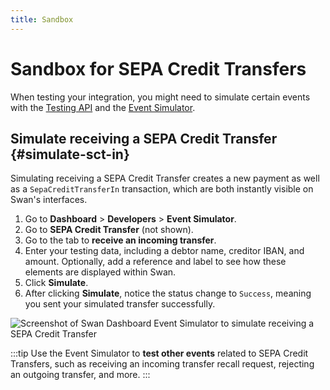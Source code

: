 ```yaml
---
title: Sandbox
---
```


# Sandbox for SEPA Credit Transfers

When testing your integration, you might need to simulate certain events with the [Testing API](../../../../developers/tools/testing-api.mdx) and the [Event Simulator](../../../../developers/tools/event-simulator.mdx).

## Simulate receiving a SEPA Credit Transfer {#simulate-sct-in}

Simulating receiving a SEPA Credit Transfer creates a new payment as well as a `SepaCreditTransferIn` transaction, which are both instantly visible on Swan's interfaces.

1. Go to **Dashboard** > **Developers** > **Event Simulator**.
1. Go to **SEPA Credit Transfer** (not shown).
1. Go to the tab to **receive an incoming transfer**.
1. Enter your testing data, including a debtor name, creditor IBAN, and amount. Optionally, add a reference and label to see how these elements are displayed within Swan.
1. Click **Simulate**.
1. After clicking **Simulate**, notice the status change to `Success`, meaning you sent your simulated transfer successfully.

![Screenshot of Swan Dashboard Event Simulator to simulate receiving a SEPA Credit Transfer](../../../../images/topics/payments/credit-transfers/sandbox-sct-in.png)

:::tip 
Use the Event Simulator to **test other events** related to SEPA Credit Transfers, such as receiving an incoming transfer recall request, rejecting an outgoing transfer, and more.
:::